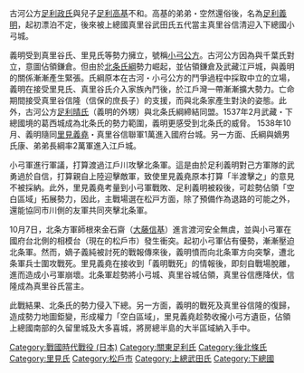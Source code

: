 {{unreferenced|time=2016-10-12T15:34:20+00:00}}
古河公方[[足利政氏|足利政氏]]與兒子[[足利高基|足利高基]]不和。高基的弟弟・空然還俗後，名為[[足利義明|足利義明]]，起初漂泊不定，後來被上總國真里谷武田氏五代當主真里谷信清迎入下總國小弓城。
 
義明受到真里谷氏、里見氏等勢力擁立，號稱[[小弓公方|小弓公方]]。古河公方因為與千葉氏對立，意圖佔領鎌倉。但由於[[北條氏綱|北条氏綱]]勢力崛起，並佔領鎌倉及武藏江戸城，與義明的關係漸漸產生緊張。氏綱原本在古河・小弓公方的鬥爭過程中採取中立的立場，義明在接受里見氏、真里谷氏介入家族內鬥後，於江戶灣一帶漸漸擴大勢力。亡命期間接受真里谷信隆（信保的庶長子）的支援，而與北条家產生對決的姿態。此外，古河公方[[足利晴氏|足利晴氏]]（義明的外甥）與北条氏綱締結同盟。1537年2月武藏・下總國境的葛西城成為北条氏的勢力範圍，義明更感受到北条氏的威脅。 
1538年10月、義明隨同[[里見義堯|里見義堯]]・真里谷信聯軍1萬進入國府台城。另一方面、氏綱與嫡男氏康、弟弟長綱率2萬軍進入江戶城。
 
小弓軍進行軍議，打算渡過江戶川攻擊北条軍。這是由於足利義明對己方軍隊的武勇過於自信，打算親自上陸迎擊敵軍，致使里見義堯原本打算「半渡擊之」的意見不被採納。此外，里見義堯考量到小弓軍戰敗、足利義明被殺後，可趁勢佔領「空白區域」拓展勢力，因此，主戰場選在松戸方面，除了預備作為退路的可能之外，還能協同市川側的友軍共同夾擊北条軍。
 
10月7日，北条方軍師根來金石齋（[[大藤信基|大藤信基]]）進言渡河安全無虞，並與小弓軍在國府台北側的相模台（現在的松戶市）發生衝突。起初小弓軍佔有優勢，漸漸壓迫北条軍。然而，嫡子義純被討死的戰報傳來後，義明憤而向北条軍方向突撃，遭北条軍兵士圍攻戰死。里見義堯在接收到「義明戰死」的情報後，即刻自戰場脫離，進而造成小弓軍崩壞。北条軍趁勢將小弓城、真里谷城佔領，真里谷信應降伏，信隆成為真里谷氏當主。

此戰結果、北条氏的勢力侵入下總。另一方面，義明的戰死及真里谷信隆的復歸，造成勢力地圖鉅變，形成權力「空白區域」，里見義堯趁勢收攏小弓方遺臣，佔領上總國南部的久留里城及大多喜城，將房總半島的大半區域納入手中。

[[Category:戰國時代戰役_(日本)|Category:戰國時代戰役 (日本)]]
[[Category:關東足利氏|Category:關東足利氏]]
[[Category:後北條氏|Category:後北條氏]]
[[Category:里見氏|Category:里見氏]]
[[Category:松戶市|Category:松戶市]]
[[Category:上總武田氏|Category:上總武田氏]]
[[Category:下總國|Category:下總國]]